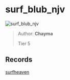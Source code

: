 
# surf_blub_njv

![surf_blub_njv](https://raw.githubusercontent.com/Sayt123/SurfMapPics/Maps-and-bonuses/csgo/surf_blub_njv.jpg)

> Author: **Chayma**
>
> Tier 5

## Records

[surfheaven](https://surfheaven.eu/map/surf_blub_njv)

